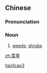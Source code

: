 ==Chinese==
{{zh-forms}}

===Pronunciation===
{{zh-pron
|m=hāocǎo
|cat=n
}}

===Noun===
{{zh-noun}}

# {{lb|zh|literary}} [[weed]]s; [[shrub]]s

[[Category:Mandarin literary terms|hao1cao3]]

[[zh:蒿草]]